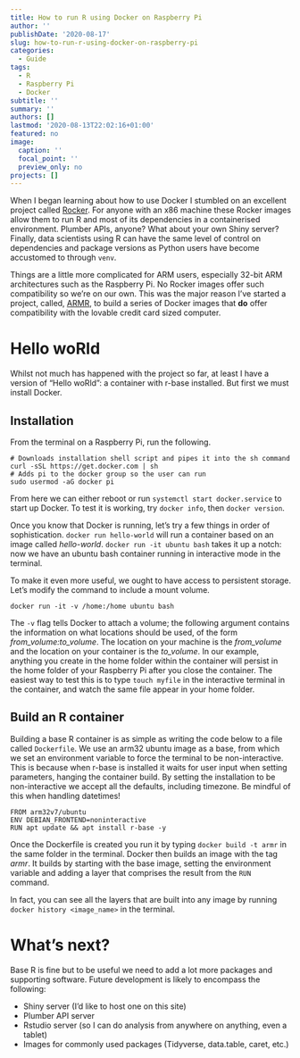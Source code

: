 ```yaml
---
title: How to run R using Docker on Raspberry Pi
author: ''
publishDate: '2020-08-17'
slug: how-to-run-r-using-docker-on-raspberry-pi
categories:
  - Guide
tags:
  - R
  - Raspberry Pi
  - Docker
subtitle: ''
summary: ''
authors: []
lastmod: '2020-08-13T22:02:16+01:00'
featured: no
image:
  caption: ''
  focal_point: ''
  preview_only: no
projects: []
---
```


When I began learning about how to use Docker I stumbled on an excellent project called [Rocker](https://www.rocker-project.org/). For anyone with an x86 machine these Rocker images allow them to run R and most of its dependencies in a containerised environment. Plumber APIs, anyone? What about your own Shiny server? Finally, data scientists using R can have the same level of control on dependencies and package versions as Python users have become accustomed to through `venv`.

Things are a little more complicated for ARM users, especially 32-bit ARM architectures such as the Raspberry Pi. No Rocker images offer such compatibility so we're on our own. This was the major reason I've started a project, called, [ARMR](https://www.algorist.co.uk/project/armr/), to build a series of Docker images that **do** offer compatibility with the lovable credit card sized computer.

# Hello woRld

Whilst not much has happened with the project so far, at least I have a version of "Hello woRld": a container with r-base installed. But first we must install Docker.

## Installation
From the terminal on a Raspberry Pi, run the following.

```
# Downloads installation shell script and pipes it into the sh command
curl -sSL https://get.docker.com | sh
# Adds pi to the docker group so the user can run
sudo usermod -aG docker pi
```

From here we can either reboot or run `systemctl start docker.service` to start up Docker. To test it is working, try `docker info`, then `docker version`.

Once you know that Docker is running, let's try a few things in order of sophistication. `docker run hello-world` will run a container based on an image called _hello-world_. `docker run -it ubuntu bash` takes it up a notch: now we have an ubuntu bash container running in interactive mode in the terminal.

To make it even more useful, we ought to have access to persistent storage. Let's modify the command to include a mount volume.

```
docker run -it -v /home:/home ubuntu bash
```

The `-v` flag tells Docker to attach a volume; the following argument contains the information on what locations should be used, of the form *from_volume:to_volume*. The location on your machine is the *from_volume* and the location on your container is the *to_volume*. In our example, anything you create in the home folder within the container will persist in the home folder of your Raspberry Pi after you close the container. The easiest way to test this is to type `touch myfile` in the interactive terminal in the container, and watch the same file appear in your home folder.


## Build an R container

Building a base R container is as simple as writing the code below to a file called `Dockerfile`. We use an arm32 ubuntu image as a base, from which we set an environment variable to force the terminal to be non-interactive. This is because when r-base is installed it waits for user input when setting parameters, hanging the container build. By setting the installation to be non-interactive we accept all the defaults, including timezone. Be mindful of this when handling datetimes!

```
FROM arm32v7/ubuntu
ENV DEBIAN_FRONTEND=noninteractive
RUN apt update && apt install r-base -y
```

Once the Dockerfile is created you run it by typing `docker build -t armr` in the same folder in the terminal. Docker then builds an image with the tag _armr_. It builds by starting with the base image, setting the environment variable and adding a layer that comprises the result from the `RUN` command.

In fact, you can see all the layers that are built into any image by running `docker history <image_name>` in the terminal.


# What's next?
Base R is fine but to be useful we need to add a lot more packages and supporting software. Future development is likely to encompass the following:

* Shiny server (I'd like to host one on this site)
* Plumber API server
* Rstudio server (so I can do analysis from anywhere on anything, even a tablet)
* Images for commonly used packages (Tidyverse, data.table, caret, etc.)
